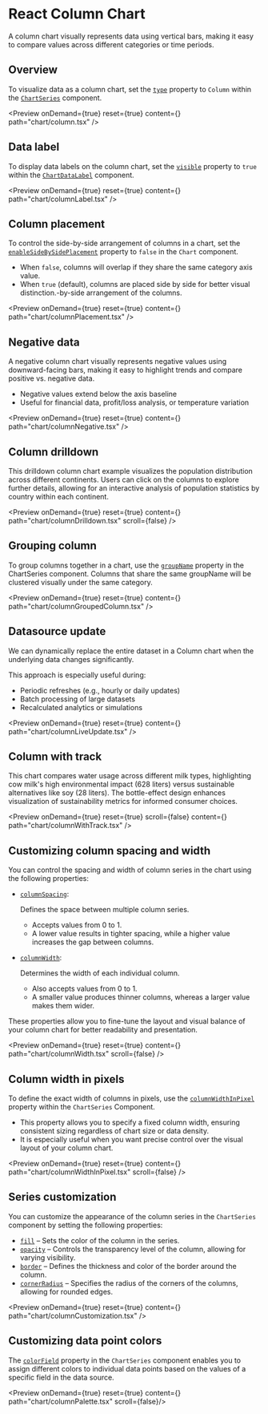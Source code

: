 
<Meta 
  title="React Column Chart | Syncfusion"
  description="Column charts use vertical bars to compare category values (count, total, average)."
/>

# React Column Chart

A column chart visually represents data using vertical bars, making it easy to compare values across different categories or time periods.

## Overview

To visualize data as a column chart, set the [`type`](https://react-api.syncfusion.com/chart/chartseriesprops#type) property to `Column` within the [`ChartSeries`](https://react-api.syncfusion.com/chart/chartseriesprops) component.

<Preview onDemand={true} reset={true} content={<Column />} path="chart/column.tsx" />

## Data label

To display data labels on the column chart, set the [`visible`](https://react-api.syncfusion.com/chart/chartdatalabelprops#visible) property to `true` within the [`ChartDataLabel`](https://react-api.syncfusion.com/chart/chartdatalabelprops) component.

<Preview onDemand={true} reset={true} content={<ColumnLabel />} path="chart/columnLabel.tsx" />

## Column placement

To control the side-by-side arrangement of columns in a chart, set the [`enableSideBySidePlacement`](https://react-api.syncfusion.com/chart/overview#enablesidebysideplacement) property to `false` in the `Chart` component.

- When `false`, columns will overlap if they share the same category axis value.
- When `true` (default), columns are placed side by side for better visual distinction.-by-side arrangement of the columns.

<Preview onDemand={true} reset={true} content={<ColumnPlacement />} path="chart/columnPlacement.tsx" />

## Negative data

A negative column chart visually represents negative values using downward-facing bars, making it easy to highlight trends and compare positive vs. negative data.

- Negative values extend below the axis baseline
- Useful for financial data, profit/loss analysis, or temperature variation

<Preview onDemand={true} reset={true} content={<ColumnNegative />} path="chart/columnNegative.tsx" />

## Column drilldown

This drilldown column chart example visualizes the population distribution across different continents. Users can click on the columns to explore further details, allowing for an interactive analysis of population statistics by country within each continent.

<Preview onDemand={true} reset={true} content={<ColumnDrilldown />} path="chart/columnDrilldown.tsx" scroll={false} />

## Grouping column

To group columns together in a chart, use the [`groupName`](https://react-api.syncfusion.com/chart/chartseriesprops#groupname) property in the ChartSeries component. Columns that share the same groupName will be clustered visually under the same category.

<Preview onDemand={true} reset={true} content={<ColumnGroupedColumn />} path="chart/columnGroupedColumn.tsx" />

## Datasource update

We can dynamically replace the entire dataset in a Column chart when the underlying data changes significantly.

This approach is especially useful during:
- Periodic refreshes (e.g., hourly or daily updates)
- Batch processing of large datasets
- Recalculated analytics or simulations

<Preview onDemand={true} reset={true} content={<ColumnLiveUpdate />} path="chart/columnLiveUpdate.tsx" />

## Column with track

This chart compares water usage across different milk types, highlighting cow milk's high environmental impact (628 liters) versus sustainable alternatives like soy (28 liters). The bottle-effect design enhances visualization of sustainability metrics for informed consumer choices.

<Preview onDemand={true} reset={true} scroll={false} content={<ColumnWithTrack />} path="chart/columnWithTrack.tsx" />

## Customizing column spacing and width

You can control the spacing and width of column series in the chart using the following properties:

- [`columnSpacing`](https://react-api.syncfusion.com/chart/chartseriesprops#columnspacing):

    Defines the space between multiple column series.
    - Accepts values from 0 to 1.
    - A lower value results in tighter spacing, while a higher value increases the gap between columns.

- [`columnWidth`](https://react-api.syncfusion.com/chart/chartseriesprops#columnwidth):

    Determines the width of each individual column.
    - Also accepts values from 0 to 1.
    - A smaller value produces thinner columns, whereas a larger value makes them wider.

These properties allow you to fine-tune the layout and visual balance of your column chart for better readability and presentation.

<Preview onDemand={true} reset={true} content={<ColumnWidth />} path="chart/columnWidth.tsx" scroll={false}  />

## Column width in pixels

To define the exact width of columns in pixels, use the [`columnWidthInPixel`](https://react-api.syncfusion.com/chart/chartseriesprops#columnwidthinpixel) property within the `ChartSeries` Component.

- This property allows you to specify a fixed column width, ensuring consistent sizing regardless of chart size or data density.
- It is especially useful when you want precise control over the visual layout of your column chart.

<Preview onDemand={true} reset={true} content={<ColumnWidthInPixel />} path="chart/columnWidthInPixel.tsx" scroll={false} />

## Series customization

You can customize the appearance of the column series in the `ChartSeries` component by setting the following properties: 

- [`fill`](https://react-api.syncfusion.com/chart/chartseriesprops#fill) – Sets the color of the column in the series.  
- [`opacity`](https://react-api.syncfusion.com/chart/chartseriesprops#opacity) – Controls the transparency level of the column, allowing for varying visibility.  
- [`border`](https://react-api.syncfusion.com/chart/chartseriesprops#border) – Defines the thickness and color of the border around the column.  
- [`cornerRadius`](https://react-api.syncfusion.com/chart/chartseriesprops#cornerradius) – Specifies the radius of the corners of the columns, allowing for rounded edges.

<Preview onDemand={true} reset={true} content={<ColumnCustomization />} path="chart/columnCustomization.tsx" />

## Customizing data point colors

The [`colorField`](https://react-api.syncfusion.com/chart/chartseriesprops#colorfield) property in the `ChartSeries` component enables you to assign different colors to individual data points based on the values of a specific field in the data source.

<Preview onDemand={true} reset={true} content={<ColumnPalette />} path="chart/columnPalette.tsx" scroll={false}/>